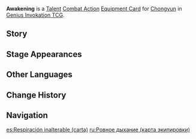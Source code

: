 {{About|the [[Genius Invokation TCG]] Equipment Card|[[Chongyun]]'s [[1st Ascension Passive]]|Steady Breathing}}
{{Genius Invokation TCG Infobox
|title     = Steady Breathing
|id        = 211041
|image     = Steady Breathing Equipment Card.png
|type      = Equipment Card
|group     = Talent
|character = Chongyun
|skill     = Chonghua's Layered Frost
|effect    = '''Combat Action''': When your active character is '''Chongyun''', equip this card.<br />After Chongyun equips this card, immediately use '''[[Chonghua's Layered Frost (Character_Card_Talent)|Chonghua's Layered Frost]]''' once.<br />When your Chongyun, who has this card equipped, creates a '''Chonghua Frost Field''' it will have the following effects: Starting '''Duration (Rounds)''' +1, will cause your Sword, Claymore, and Polearm-wielding characters' '''Normal Attacks''' to deal +1 DMG.
|matching  = 4
|element   = Cryo
|source1   = Achieve victory within 6 Rounds in [[Genius Invokation TCG/Stage/Chongyun/Friendly Fracas|Friendly Fracas (Chongyun)]]
|source2   = Win with less than 2 characters defeated in [[Genius Invokation TCG/Stage/Chongyun/Friendly Fracas|Friendly Fracas (Chongyun)]]
}}
'''Awakening''' is a [[Talent Card|Talent]] [[Talent Combat Action Card|Combat Action]] [[Equipment Card]] for [[Chongyun (Character Card)|Chongyun]] in [[Genius Invokation TCG]].

==Story==
{{Description|Steady breathing makes a steady heart.|title=Chongyun: Steady Breathing}}

==Stage Appearances==
{{Genius Invokation TCG Stage Appearances}}

==Other Languages==
{{Transclude|Steady Breathing|Other Languages}}

==Change History==
{{Change History|3.3}}

==Navigation==
{{Genius Invokation TCG Navbox|Equipment Card}}

[[es:Respiración inalterable (carta)]]
[[ru:Ровное дыхание (карта экипировки)]]